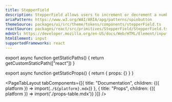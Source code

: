 ```yaml
---
title: StepperField
description: StepperField allows users to increment or decrement a number input.
ariaPattern: https://www.w3.org/WAI/ARIA/apg/patterns/spinbutton
themeSource: packages/ui/src/theme/tokens/components/stepperField.ts
reactSource: packages/react/src/primitives/StepperField/StepperField.tsx
mdnUrl: https://developer.mozilla.org/en-US/docs/Web/HTML/Element/input/number
htmlElement: input
supportedFrameworks: react
---
```



export async function getStaticPaths() {
  return getCustomStaticPath(["react"])
}

export async function getStaticProps() {
  return { props: {} }
}

<PageTabLayout 
  tabComponents={[{
    title: "Documentation", 
    children: <Fragment>{({ platform }) => import(`./${platform}.mdx`)}</Fragment>
  },
  {
    title: "Props", 
    children: <Fragment>{({ platform }) => import('./props-table.mdx')}</Fragment>
  }]}
/>

